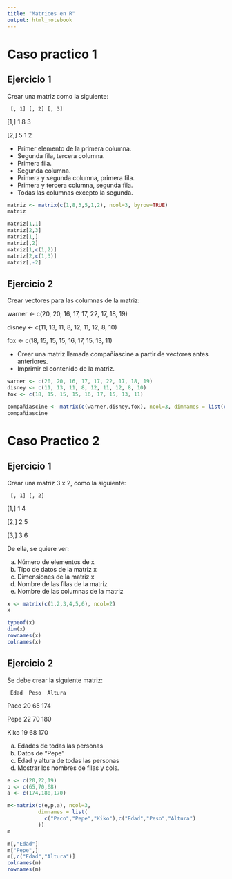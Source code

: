 ```yaml
---
title: "Matrices en R"
output: html_notebook
---
```

# Caso practico 1
## Ejercicio 1
Crear una matriz como la siguiente:

     [, 1] [, 2] [, 3]

[1,]    1    8     3

[2,]    5    1     2

- Primer elemento de la primera columna.
- Segunda fila, tercera columna.
- Primera fila.
- Segunda columna.
- Primera y segunda columna, primera fila.
- Primera y tercera columna, segunda fila.
- Todas las columnas excepto la segunda.

```r
matriz <- matrix(c(1,8,3,5,1,2), ncol=3, byrow=TRUE)
matriz
```
```r
matriz[1,1]
matriz[2,3]
matriz[1,]
matriz[,2]
matriz[1,c(1,2)]
matriz[2,c(1,3)]
matriz[,-2]

```
## Ejercicio 2
Crear vectores para las columnas de la matriz:

warner <- c(20, 20, 16, 17, 17, 22, 17, 18, 19)

disney <- c(11, 13, 11, 8, 12, 11, 12, 8, 10)

fox <- c(18, 15, 15, 15, 16, 17, 15, 13, 11)

- Crear una matriz llamada compañiascine a partir de vectores antes anteriores.
- Imprimir el contenido de la matriz.

```r
warner <- c(20, 20, 16, 17, 17, 22, 17, 18, 19)
disney <- c(11, 13, 11, 8, 12, 11, 12, 8, 10)
fox <- c(18, 15, 15, 15, 16, 17, 15, 13, 11)

compañiascine <- matrix(c(warner,disney,fox), ncol=3, dimnames = list(c(),c("Warner","Disney","Fox")))
compañiascine
```
# Caso Practico 2
## Ejercicio 1
Crear una matriz 3 x 2, como la siguiente:

     [, 1] [, 2] 

[1,]    1    4     

[2,]    2    5 

[3,]    3    6

De ella, se quiere ver:

a. Número de elementos de x
b. Tipo de datos de la matriz x
c. Dimensiones de la matriz x
d. Nombre de las filas de la matriz
e. Nombre de las columnas de la matriz

```r
x <- matrix(c(1,2,3,4,5,6), ncol=2)
x
```
```r
typeof(x)
dim(x)
rownames(x)
colnames(x)
```
## Ejercicio 2
Se debe crear la siguiente matriz:

 

     Edad  Peso  Altura  
Paco   20    65     174

Pepe   22    70     180

Kiko   19    68     170

a. Edades de todas las personas
b. Datos de “Pepe"
c. Edad y altura de todas las personas
d. Mostrar los nombres de filas y cols.

```r
e <- c(20,22,19)
p <- c(65,70,68)
a <- c(174,180,170)

m<-matrix(c(e,p,a), ncol=3,
          dimnames = list(
            c("Paco","Pepe","Kiko"),c("Edad","Peso","Altura")
          ))
m
```
```r
m[,"Edad"]
m["Pepe",]
m[,c("Edad","Altura")]
colnames(m)
rownames(m)
```

